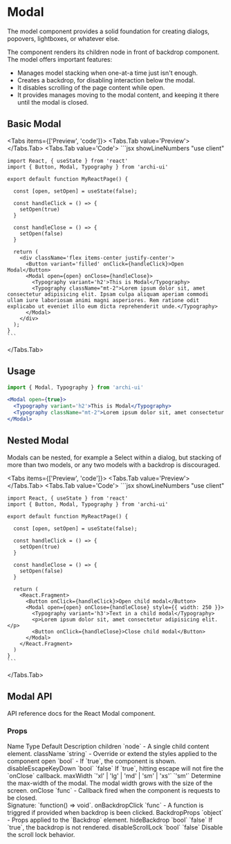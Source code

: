 
# Modal

The model component provides a solid foundation for creating dialogs, popovers, lightboxes, or whatever else.

The component renders its children node in front of backdrop component. The model offers important features:

- Manages model stacking when one-at-a time just isn't enough.
- Creates a backdrop, for disabling interaction below the modal.
- It disables scrolling of the page content while open.
- It provides manages moving to the modal content, and keeping it there until the modal is closed.

## Basic Modal
<Tabs items={['Preview', 'code']}>
  <Tabs.Tab value='Preview'>
    <BasicModal />
  </Tabs.Tab>
  <Tabs.Tab value='Code'>
    ```jsx showLineNumbers
    "use client"

    import React, { useState } from 'react'
    import { Button, Modal, Typography } from 'archi-ui'

    export default function MyReactPage() {

      const [open, setOpen] = useState(false);

      const handleClick = () => {
        setOpen(true)
      }

      const handleClose = () => {
        setOpen(false)
      }

      return (
        <div className='flex items-center justify-center'>
          <Button variant='filled' onClick={handleClick}>Open Modal</Button>
          <Modal open={open} onClose={handleClose}>
            <Typography variant='h2'>This is Modal</Typography>
            <Typography className="mt-2">Lorem ipsum dolor sit, amet consectetur adipisicing elit. Ipsam culpa aliquam aperiam commodi ullam iure laboriosam animi magni asperiores. Rem ratione odit explicabo ut eveniet illo eum dicta reprehenderit unde.</Typography>
          </Modal>
        </div>
      );
    }
    ```
  </Tabs.Tab>
</Tabs>

## Usage
```jsx
import { Modal, Typography } from 'archi-ui'
```
```jsx
<Modal open={true}>
  <Typography variant='h2'>This is Modal</Typography>
  <Typography className="mt-2">Lorem ipsum dolor sit, amet consectetur adipisicing elit. Ipsam culpa aliquam aperiam commodi ullam iure laboriosam animi magni asperiores. Rem ratione odit explicabo ut eveniet illo eum dicta reprehenderit unde.</Typography>
</Modal>
```

## Nested Modal
Modals can be nested, for example a Select within a dialog, but stacking of more than two models, or any two models with a backdrop is discouraged.

<Tabs items={['Preview', 'code']}>
  <Tabs.Tab value='Preview'>
    <NestedModal />
  </Tabs.Tab>
  <Tabs.Tab value='Code'>
    ```jsx showLineNumbers
    "use client"

    import React, { useState } from 'react'
    import { Button, Modal, Typography } from 'archi-ui'

    export default function MyReactPage() {

      const [open, setOpen] = useState(false);

      const handleClick = () => {
        setOpen(true)
      }

      const handleClose = () => {
        setOpen(false)
      }

      return (
        <React.Fragment>
          <Button onClick={handleClick}>Open child modal</Button>
          <Modal open={open} onClose={handleClose} style={{ width: 250 }}>
            <Typography variant='h3'>Text in a child modal</Typography>
            <p>Lorem ipsum dolor sit, amet consectetur adipisicing elit.</p>
            <Button onClick={handleClose}>Close child modal</Button>
          </Modal>
        </React.Fragment>
      )
    }
    ```
  </Tabs.Tab>
</Tabs>

## Modal API
API reference docs for the React Modal component.

### Props
<Table>
  <thead>
    <Table.Tr>
      <Table.Th>Name</Table.Th>
      <Table.Th>Type</Table.Th>
      <Table.Th>Default</Table.Th>
      <Table.Th>Description</Table.Th>
    </Table.Tr>
  </thead>
  <tbody>
    <Table.Tr>
      <Table.Td>children</Table.Td>
      <Table.Td>`node`</Table.Td>
      <Table.Td>-</Table.Td>
      <Table.Td>A single child content element.</Table.Td>
    </Table.Tr>
    <Table.Tr>
      <Table.Td>className</Table.Td>
      <Table.Td>`string`</Table.Td>
      <Table.Td>-</Table.Td>
      <Table.Td>Override or extend the styles applied to the component</Table.Td>
    </Table.Tr>
    <Table.Tr>
      <Table.Td>open</Table.Td>
      <Table.Td>`bool`</Table.Td>
      <Table.Td>-</Table.Td>
      <Table.Td>If `true`, the component is shown.</Table.Td>
    </Table.Tr>
    <Table.Tr>
      <Table.Td>disableEscapeKeyDown</Table.Td>
      <Table.Td>`bool`</Table.Td>
      <Table.Td>`false`</Table.Td>
      <Table.Td>If `true`, hitting escape will not fire the `onClose` callback.</Table.Td>
    </Table.Tr>
    <Table.Tr>
      <Table.Td>maxWidth</Table.Td>
      <Table.Td>`'xl' | 'lg' | 'md' | 'sm' | 'xs'`</Table.Td>
      <Table.Td>`'sm'`</Table.Td>
      <Table.Td>Determine the max-width of the modal. The modal width grows with the size of the screen.</Table.Td>
    </Table.Tr>
    <Table.Tr>
      <Table.Td>onClose</Table.Td>
      <Table.Td>`func`</Table.Td>
      <Table.Td>-</Table.Td>
      <Table.Td>Callback fired when the component is requests to be closed. <br /> Signature: `function() => void`.</Table.Td>
    </Table.Tr>
    <Table.Tr>
      <Table.Td>onBackdropClick</Table.Td>
      <Table.Td>`func`</Table.Td>
      <Table.Td>-</Table.Td>
      <Table.Td>A function is triggred if provided when backdrop is been clicked.</Table.Td>
    </Table.Tr>
    <Table.Tr>
      <Table.Td>BackdropProps</Table.Td>
      <Table.Td>`object`</Table.Td>
      <Table.Td>-</Table.Td>
      <Table.Td>Props applied to the `Backdrop` element.</Table.Td>
    </Table.Tr>
    <Table.Tr>
      <Table.Td>hideBackdrop</Table.Td>
      <Table.Td>`bool`</Table.Td>
      <Table.Td>`false`</Table.Td>
      <Table.Td>If `true`, the backdrop is not rendered.</Table.Td>
    </Table.Tr>
    <Table.Tr>
      <Table.Td>disableScrollLock</Table.Td>
      <Table.Td>`bool`</Table.Td>
      <Table.Td>`false`</Table.Td>
      <Table.Td>Disable the scroll lock behavior.</Table.Td>
    </Table.Tr>
  </tbody>
</Table>